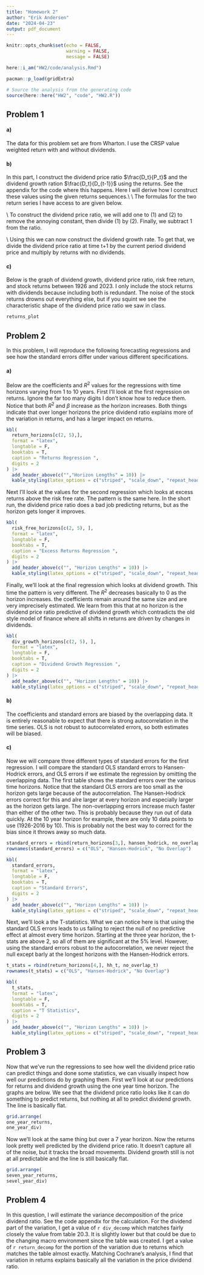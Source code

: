 ```yaml
---
title: "Homework 2"
author: "Erik Andersen"
date: "2024-04-23"
output: pdf_document
---
```


```r
knitr::opts_chunk$set(echo = FALSE,
                      warning = FALSE,
                      message = FALSE)
```

```r
here::i_am("HW2/code/analysis.Rmd")

pacman::p_load(gridExtra)

# Source the analysis from the generating code
source(here::here("HW2", "code", "HW2.R"))
```


## Problem 1

#### a)

The data for this problem set are from Wharton. I use the CRSP value weighted return with and without dividends.

#### b)

In this part, I construct the dividend price ratio $\frac{D_t}{P_t}$ and the dividend growth ration $\frac{D_t}{D_{t-1}}$ using the returns. See the appendix for the code where this happens. Here I will derive how I construct these values using the given returns sequences.\\ \\ The formulas for the two return series I have access to are given below.

```{=tex}
\begin{align}
  \text{returns with dividends} = \text{vwretd} &= \frac{P_t + D_t}{P_{t-1}} -1\\
  \text{returns no dividends} = \text{vwretx} &=  \frac{P_t}{P_{t-1}} -1
\end{align}
```
\\ To construct the dividend price ratio, we will add one to (1) and (2) to remove the annoying constant, then divide (1) by (2). Finally, we subtract 1 from the ratio.

```{=tex}
\begin{align*}
  &\frac{\frac{P_t + D_t}{P_{t-1}}}{\frac{P_t}{P_{t-1}}} -1\\
  =&\frac{P_t + D_t}{P_t} -1\\
  =&\frac{D_t}{P_t}
\end{align*} 
```
\\ Using this we can now construct the dividend growth rate. To get that, we divide the dividend price ratio at time t+1 by the current period dividend price and multiply by returns with no dividends.

```{=tex}
\begin{align*}
  &\frac{\frac{D_{t_1}}{P_{t_1}}}{\frac{D_t}{P_t}} * \frac{P_{t_1}}{P_t}\\
  =&\frac{D_{t_1}P_t}{D_tP_{t_1}}\frac{P_{t+1}}{P_t}\\
  &=\frac{D_{t+1}}{D_t}
\end{align*}
```
#### c)

Below is the graph of dividend growth, dividend price ratio, risk free return, and stock returns between 1926 and 2023. I only include the stock returns with dividends because including both is redundant. The noise of the stock returns drowns out everything else, but if you squint we see the characteristic shape of the dividend price ratio we saw in class. 

```r
returns_plot
```

## Problem 2

In this problem, I will reproduce the following forecasting regressions and see how the standard errors differ under various different specifications.

```{=tex}
\begin{align*}
  R_{t,t+j} &= a + b\left(\frac{D}{P}\right)_t + \epsilon_{t+1}\\
  R_{t, t+j} - R^f_{t,t+j} &= a + b\left(\frac{D}{P}\right)_t + \epsilon_{t+1}\\
  \Delta D_{t,t+j} &= a + b\left(\frac{D}{P}\right)_t + \epsilon_{t+1}
\end{align*}
```

#### a)

Below are the coefficients and $R^2$ values for the regressions with time horizons varying from 1 to 10 years. First I'll look at the first regression on returns. Ignore the far too many digits I don't know how to reduce them. Notice that both $R^2$ and $\beta$ increase as the horizon increases. Both things indicate that over longer horizons the price dividend ratio explains more of the variation in returns, and has a larger impact on returns. 

```r
kbl(
  return_horizons[c(2, 5),],
  format = "latex",
  longtable = F,
  booktabs = T,
  caption = "Returns Regression ",
  digits = 2
) |>
  add_header_above(c("","Horizon Lengths" = 10)) |>
  kable_styling(latex_options = c("striped", "scale_down", "repeat_header", "hold_position"))
```

Next I'll look at the values for the second regression which looks at excess returns above the risk free rate. The pattern is the same here. In the short run, the dividend price ratio does a bad job predicting returns, but as the horizon gets longer it improves. 

```r
kbl(
  risk_free_horizons[c(2, 5), ],
  format = "latex",
  longtable = F,
  booktabs = T,
  caption = "Excess Returns Regression ",
  digits = 2
) |>
  add_header_above(c("", "Horizon Lengths" = 10)) |>
  kable_styling(latex_options = c("striped", "scale_down", "repeat_header", "hold_position"))
```

Finally, we'll look at the final regression which looks at dividend growth. This time the pattern is very different. The $R^2$ decreases basically to 0 as the horizon increases. the coefficients remain around the same size and are very imprecisely estimated. We learn from this that at no horizon is the dividend price ratio predictive of dividend growth which contradicts the old style model of finance where all shifts in returns are driven by changes in dividends. 

```r
kbl(
  div_growth_horizons[c(2, 5), ],
  format = "latex",
  longtable = F,
  booktabs = T,
  caption = "Dividend Growth Regression ",
  digits = 2
) |>
  add_header_above(c("", "Horizon Lengths" = 10)) |>
  kable_styling(latex_options = c("striped", "scale_down", "repeat_header", "hold_position"))
```

#### b)

The coefficients and standard errors are biased by the overlapping data. It is entirely reasonable to expect that there is strong autocorrelation in the time series. OLS is not robust to autocorrelated errors, so both estimates will be biased.

#### c)

Now we will compare three different types of standard errors for the first regression. I will compare the standard OLS standard errors to Hansen-Hodrick errors, and OLS errors if we estimate the regression by omitting the overlapping data. The first table shows the standard errors over the various time horizons. Notice that the standard OLS errors are too small as the horizon gets large because of the autocorrelation. The Hansen-Hodrick errors correct for this and alre larger at every horizon and especially larger as the horizon gets large. The non-overlapping errors increase much faster than either of the other two. This is probably because they run out of data quickly. At the 10 year horizon for example, there are only 10 data points to use (1926-2016 by 10). This is probably not the best way to correct for the bias since it throws away so much data.

```r
standard_errors = rbind(return_horizons[3,], hansen_hodrick, no_overlap)
rownames(standard_errors) = c("OLS", "Hansen-Hodrick", "No Overlap")

kbl(
  standard_errors,
  format = "latex",
  longtable = F,
  booktabs = T,
  caption = "Standard Errors",
  digits = 2
) |>
  add_header_above(c("", "Horizon Lengths" = 10)) |>
  kable_styling(latex_options = c("striped", "scale_down", "repeat_header", "hold_position"))
```

Next, we'll look a the T-statistics. What we can notice here is that using the standard OLS errors leads to us failing to reject the null of no predictive effect at almost every time horizon. Starting at the three year horizon, the t-stats are above 2, so all of them are significant at the 5% level. However, using the standard errors robust to the autocorrelation, we never reject the null except barly at the longest horizons with the Hansen-Hodrick errors. 

```r
t_stats = rbind(return_horizons[4,], hh_t, no_overlap_t)
rownames(t_stats) = c("OLS", "Hansen-Hodrick", "No Overlap")

kbl(
  t_stats,
  format = "latex",
  longtable = F,
  booktabs = T,
  caption = "T Statistics",
  digits = 2
) |>
  add_header_above(c("", "Horizon Lengths" = 10)) |>
  kable_styling(latex_options = c("striped", "scale_down", "repeat_header", "hold_position"))
```

## Problem 3

Now that we've run the regressions to see how well the dividend price ratio can predict things and done some statistics, we can visually inspect how well our predictions do by graphing them. First we'll look at our predictions for returns and dividend growth using the one year time horizon. The graphs are below. We see that the dividend price ratio looks like it can do something to predict returns, but nothing at all to predict dividend growth. The line is basically flat. 

```r
grid.arrange(
one_year_returns,
one_year_div)
```

\newpage
Now we'll look at the same thing but over a 7 year horizon. Now the returns look pretty well predicted by the dividend price ratio. It doesn't capture all of the noise, but it tracks the broad movements. Dividend growth still is not at all predictable and the line is still basically flat. 

```r
grid.arrange(
seven_year_returns,
sevel_year_div)
```

## Problem 4

In this question, I will estimate the variance decomposition of the price dividend ratio. See the code appendix for the calculation. For the dividend part of the variation, I get a value of `r div_decomp` which matches fairly closely the value from table 20.3. It is slightly lower but that could be due to the changing macro environment since the table was created. I get a value of `r return_decomp` for the portion of the variation due to returns which matches the table almost exactly. Matching Cochrane's analysis, I find that variation in returns explains basically all the variation in the price dividend ratio.